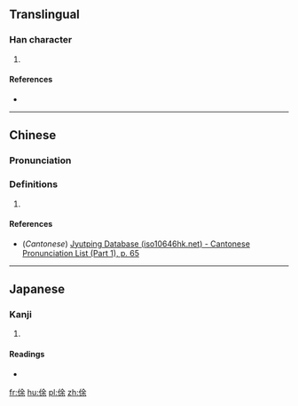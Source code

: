==Translingual==

===Han character===
{{Han char|rn=9|rad=人|as=07|sn=9|four=|canj=OOMD|ids=⿰亻余}}

# {{defn|Han|sort=人07}}

====References====
* {{Han ref|kx=0104.100|dkj=00669|dj=0220.090|hdz=10163.060|uh=4FC6|ud=20422}}

----

==Chinese==
{{zh-forms}}

===Pronunciation===
{{zh-pron
|m=xú
|c=ceoi4,syu1
|mc=y
|oc=y
|ma=
|cat=
}}

===Definitions===
# {{rfdef|lang=zh}}

====References====
*(''Cantonese'') [http://www.iso10646hk.net/jp/document/download.jsp Jyutping Database (iso10646hk.net) - Cantonese Pronunciation List (Part 1), p. 65]

----

==Japanese==

===Kanji===
{{ja-kanji|grade=|rs=人07}}

# {{defn|lang=ja|sort=人07}}

====Readings====
* {{ja-readings|on=[[しょ]] (sho), [[じょ]] (jo)|kun=[[ゆるやか]] (yuruyaka), [[おそい]] (osoi)}}

[[fr:俆]]
[[hu:俆]]
[[pl:俆]]
[[zh:俆]]